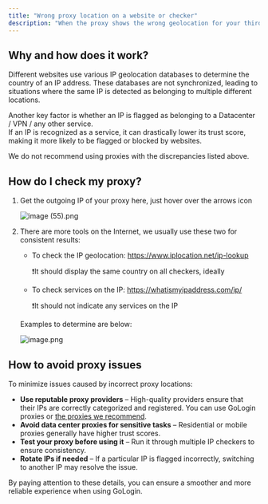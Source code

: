 ```yaml
---
title: "Wrong proxy location on a website or checker"
description: "When the proxy shows the wrong geolocation for your third-party proxies"
---
```


## **Why and how does it work?**

Different websites use various IP geolocation databases to determine the country of an IP address. These databases are not synchronized, leading to situations where the same IP is detected as belonging to multiple different locations.

Another key factor is whether an IP is flagged as belonging to a Datacenter / VPN / any other service.\
If an IP is recognized as a service, it can drastically lower its trust score, making it more likely to be flagged or blocked by websites.

We do not recommend using proxies with the discrepancies listed above.

## **How do I check my proxy?**

1. Get the outgoing IP of your proxy here, just hover over the arrows icon

   ![image (55).png](/images/image\(55\).png)
2. There are more tools on the Internet, we usually use these two for consistent results:
   - To check the IP geolocation: [<u>https://www.iplocation.net/ip-lookup</u>](https://www.iplocation.net/ip-lookup)

     ❗It should display the same country on all checkers, ideally
   - To check services on the IP: [<u>https://whatismyipaddress.com/ip/</u>](https://whatismyipaddress.com/ip/)

     ❗It should not indicate any services on the IP

   Examples to determine are below:

   ![image.png](/images/image.png)

## **How to avoid proxy issues**

To minimize issues caused by incorrect proxy locations:

- **Use reputable proxy providers** – High-quality providers ensure that their IPs are correctly categorized and registered. You can use GoLogin proxies or [<u>the proxies we recommend</u>](https://gologin.com/proxies/proxy-type/).
- **Avoid data center proxies for sensitive tasks** – Residential or mobile proxies generally have higher trust scores.
- **Test your proxy before using it** – Run it through multiple IP checkers to ensure consistency.
- **Rotate IPs if needed** – If a particular IP is flagged incorrectly, switching to another IP may resolve the issue.

By paying attention to these details, you can ensure a smoother and more reliable experience when using GoLogin.
